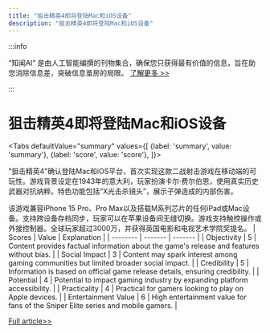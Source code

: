 ```yaml
---
title: "狙击精英4即将登陆Mac和iOS设备"
description: "狙击精英4即将登陆Mac和iOS设备"
---
```



:::info

“知闻AI“ 是由人工智能编撰的刊物集合，确保您只获得最有价值的信息，旨在助您消除信息差，突破信息茧房的局限。  [了解更多 >>](/zh-Hans/docs/guides)

:::

# 狙击精英4即将登陆Mac和iOS设备


<Tabs
	defaultValue="summary"
	values={[
	{label: 'summary', value: 'summary'},
	{label: 'score', value: 'score'},
]}>
<TabItem value="summary">


"狙击精英4"确认登陆Mac和iOS平台，首次实现这款二战射击游戏在移动端的可玩性。游戏背景设定在1943年的意大利，玩家扮演卡尔·费尔伯恩，使用真实历史武器对抗纳粹。特色功能包括“X光击杀镜头”，展示子弹造成的内部伤害。

该游戏兼容iPhone 15 Pro、Pro Max以及搭载M系列芯片的任何iPad或Mac设备。支持跨设备存档同步，玩家可以在苹果设备间无缝切换。游戏支持触控操作或外接控制器。全球玩家超过3000万，并获得英国电影和电视艺术学院奖提名。
</TabItem>
<TabItem value="score">
	| Scores     | Value   | Explanation |
	| -------- | ------- | ------- |
	| Objectivity  | 5    | Content provides factual information about the game's release and features without bias.    |
	| Social Impact | 3     | Content may spark interest among gaming communities but limited broader social impact.    |
	| Credibility    | 5    | Information is based on official game release details, ensuring credibility.    |
	| Potential    | 4    | Potential to impact gaming industry by expanding platform accessibility.    |
	| Practicality    | 4    | Practical for gamers looking to play on Apple devices.    |
	| Entertainment Value    | 6    | High entertainment value for fans of the Sniper Elite series and mobile gamers.    |
</TabItem>
</Tabs>

[Full article>>](https://appleinsider.com/articles/24/06/06/classic-game-sniper-elite-4-heading-to-mac-and-ios-in-the-holidays)
